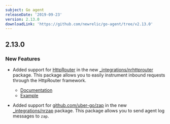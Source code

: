 ```yaml
---
subject: Go agent
releaseDate: '2019-09-23'
version: 2.13.0
downloadLink: 'https://github.com/newrelic/go-agent/tree/v2.13.0'
---
```


## 2.13.0

### New Features

* Added support for [HttpRouter](https://github.com/julienschmidt/httprouter) in the new [\_integrations/nrhttprouter](http://godoc.org/github.com/newrelic/go-agent/_integrations/nrhttprouter) package. This package allows you to easily instrument inbound requests through the HttpRouter framework.

  * [Documentation](http://godoc.org/github.com/newrelic/go-agent/_integrations/nrhttprouter)
  * [Example](https://github.com/newrelic/go-agent/blob/master/_integrations/nrhttprouter/example/main.go)
* Added support for [github.com/uber-go/zap](https://github.com/uber-go/zap) in the new [\_integrations/nrzap](https://godoc.org/github.com/newrelic/go-agent/_integrations/nrzap) package. This package allows you to send agent log messages to `zap`.
